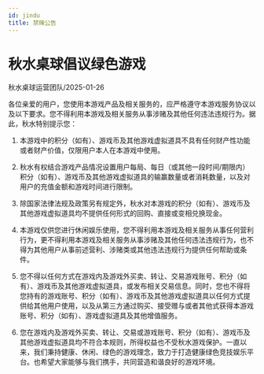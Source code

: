 ```yaml
---
id: jindu
title: 禁赌公告
---
```


# 秋水桌球倡议绿色游戏

秋水桌球运营团队/2025-01-26

各位亲爱的用户，您使用本游戏产品及相关服务的，应严格遵守本游戏服务协议以及以下要求。您不得利用本游戏及相关服务从事涉赌及其他任何违法违规行为。据此，秋水特别提示您：

1. 本游戏中的积分（如有）、游戏币及其他游戏虚拟道具不具有任何财产性功能或者财产价值，仅限用户本人在本游戏中使用。

2. 秋水有权结合游戏产品情况设置用户每局、每日（或其他一段时间/期限内）积分（如有）、游戏币及其他游戏虚拟道具的输赢数量或者消耗数量，以及对用户的充值金额和游戏时间进行限制。

3. 除国家法律法规及政策另有规定外，秋水对本游戏的积分（如有）、游戏币及其他游戏虚拟道具均不提供任何形式的回购、直接或变相兑换现金。

4. 本游戏仅供您进行休闲娱乐使用，您不得利用本游戏及相关服务从事任何营利行为，更不得利用本游戏及相关服务从事涉赌及其他任何违法违规行为，也不得为其他用户从事前述营利、涉赌类或其他违法违规行为提供任何帮助或条件。

5. 您不得以任何方式在游戏内及游戏外买卖、转让、交易游戏账号、积分（如有）、游戏币及其他游戏虚拟道具，或发布相关交易信息。同时，您也不得将您持有的游戏账号、积分（如有）、游戏币及其他游戏虚拟道具以任何方式提供给其他用户使用，以及从第三方通过购买、接受赠与或者其他式获得本游戏账号、积分（如有）、游戏虚拟道具及其他增值服务。

6. 您在游戏内及游戏外买卖、转让、交易或游戏账号、积分（如有）、游戏币及其他游戏虚拟道具均不符合本规则，所得权益也不受秋水游戏保护。一直以来，我们秉持健康、休闲、绿色的游戏理念，致力于打造健康绿色竞技娱乐平台。也希望大家能够与我们携手，共同营造和谐良好的游戏环境。

